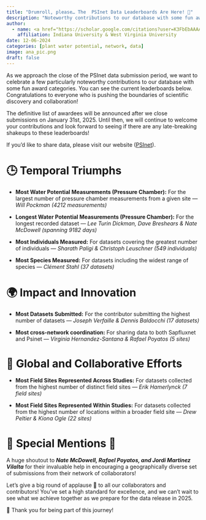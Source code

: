 ```yaml
---
title: "Drumroll, please… The  PSInet Data Leaderboards Are Here! 🎉"
description: "Noteworthy contributions to our database with some fun award categories!"
author: 
  - name: <a href="https://scholar.google.com/citations?user=K3FbEbAAAAAJ&hl=en/" title = "Visit website">Ana Maria Restrepo-Acevedo</a>
    affiliation: Indiana University & West Virginia University
date: 12-06-2024
categories: [plant water potential, network, data]
image: ana_pic.png
draft: false
---
```


As we approach the close of the PSInet data submission period, we want to celebrate a few particularly noteworthy contributions to our database with some fun award categories. You can see the current leaderboards below. Congratulations to everyone who is pushing the boundaries of scientific discovery and collaboration!

The definitive list of awardees will be announced after we close submissions on January 31st, 2025. Until then, we will continue to welcome your contributions and look forward to seeing if there are any late-breaking shakeups to these leaderboards!

If you’d like to share data, please visit our website ([PSInet](https://psinetrcn.github.io/submit.html)).

# 🕒 **Temporal Triumphs**

-   **Most Water Potential Measurements (Pressure Chamber):** For the largest number of pressure chamber measurements from a given site — *Will Pockman (4212 measurements)*

-   **Longest Water Potential Measurements (Pressure Chamber):** For the longest recorded dataset — *Lee Turin Dickman, Dave Breshears & Nate McDowell (spanning 9182 days)*

-   **Most Individuals Measured:** For datasets covering the greatest number of individuals — *Sharath Paligi & Christoph Leuschner (549 individuals)*

-   **Most Species Measured:** For datasets including the widest range of species — *Clément Stahl (37 datasets)*

# 🌍 **Impact and Innovation**

-   **Most Datasets Submitted:** For the contributor submitting the highest number of datasets — *Joseph Verfaille & Dennis Baldocchi (17 datasets)*

-   **Most cross-network coordination:** For sharing data to both Sapfluxnet and Psinet — *Virginia Hernandez-Santana & Rafael Poyatos (5 sites)*

# 📍 **Global and Collaborative Efforts**

-   **Most Field Sites Represented Across Studies:** For datasets collected from the highest number of distinct field sites — *Erik Hamerlynck (7 field sites)*

-   **Most Field Sites Represented Within Studies:** For datasets collected from the highest number of locations within a broader field site — *Drew Peltier & Kiona Ogle (22 sites)*

# 🎉 **Special Mentions** 🎉

A huge shoutout to ***Nate McDowell, Rafael Poyatos, and Jordi Martinez Vilalta*** for their invaluable help in encouraging a geographically diverse set of submissions from their network of collaborators!

Let’s give a big round of applause 👏 to all our collaborators and contributors! You’ve set a high standard for excellence, and we can’t wait to see what we achieve together as we prepare for the data release in 2025.

🌟 Thank you for being part of this journey!
